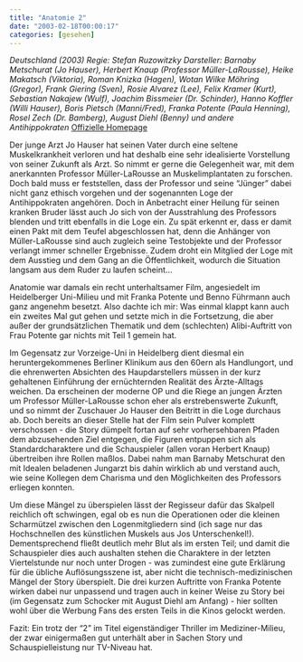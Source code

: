```yaml
---
title: "Anatomie 2"
date: "2003-02-18T00:00:17"
categories: [gesehen]
---
```


*Deutschland (2003)
Regie: Stefan Ruzowitzky
Darsteller: Barnaby Metschurat (Jo Hauser), Herbert Knaup (Professor Müller-LaRousse), Heike Makatsch (Viktoria), Roman Knizka (Hagen), Wotan Wilke Möhring (Gregor), Frank Giering (Sven), Rosie Alvarez (Lee), Felix Kramer (Kurt), Sebastian Nakajew (Wulf), Joachim Bissmeier (Dr. Schinder), Hanno Koffler (Willi Hauser), Boris Pietsch (Manni/Fred), Franka Potente (Paula Henning), Rosel Zech (Dr. Bamberg), August Diehl (Benny) und andere Antihippokraten*
[Offizielle Homepage](http://www.anatomie-2.de/)

Der junge Arzt Jo Hauser hat seinen Vater durch eine seltene Muskelkrankheit verloren und hat deshalb eine sehr idealisierte Vorstellung von seiner Zukunft als Arzt. So nimmt er gerne die Gelegenheit war, mit dem anerkannten Professor Müller-LaRousse an Muskelimplantaten zu forschen. Doch bald muss er feststellen, dass der Professor und seine "Jünger" dabei nicht ganz ethisch vorgehen und der sogenannten Loge der Antihippokraten angehören. Doch in Anbetracht einer Heilung für seinen kranken Bruder lässt auch Jo sich von der Ausstrahlung des Professors blenden und tritt ebenfalls in die Loge ein. Zu spät erkennt er, dass er damit einen Pakt mit dem Teufel abgeschlossen hat, denn die Anhänger von Müller-LaRousse sind auch zugleich seine Testobjekte und der Professor verlangt immer schneller Ergebnisse. Zudem droht ein Mitglied der Loge mit dem Ausstieg und dem Gang an die Öffentlichkeit, wodurch die Situation langsam aus dem Ruder zu laufen scheint...

Anatomie war damals ein recht unterhaltsamer Film, angesiedelt im Heidelberger Uni-Milieu und mit Franka Potente und Benno Führmann auch ganz angenehm besetzt. Also dachte ich mir: Was einmal klappt kann auch ein zweites Mal gut gehen und setzte mich in die Fortsetzung, die aber außer der grundsätzlichen Thematik und dem (schlechten) Alibi-Auftritt von Frau Potente gar nichts mit Teil 1 gemein hat.

Im Gegensatz zur Vorzeige-Uni in Heidelberg dient diesmal ein heruntergekommenes Berliner Klinikum aus den 60ern als Handlungort, und die ehrenwerten Absichten des Haupdarstellers müssen in der kurz gehaltenen Einführung der ernüchternden Realität des Ärzte-Alltags weichen. Da erscheinen der moderne OP und die Riege an jungen Ärzten um Professor Müller-LaRousse schon eher als erstrebenswerte Zukunft, und so nimmt der Zuschauer Jo Hauser den Beitritt in die Loge durchaus ab. Doch bereits an dieser Stelle hat der Film sein Pulver komplett verschossen - die Story dümpelt fortan auf sehr vorhersehbaren Pfaden dem abzusehenden Ziel entgegen, die Figuren entpuppen sich als Standardcharaktere und die Schauspieler (allen voran Herbert Knaup) übertreiben ihre Rollen maßlos. Dabei nahm man Barnaby Metschurat den mit Idealen beladenen Jungarzt bis dahin wirklich ab und verstand auch, wie seine Kollegen dem Charisma und den Möglichkeiten des Professors erliegen konnten.

Um diese Mängel zu überspielen lässt der Regisseur dafür das Skalpell reichlich oft schwingen, egal ob es nun die Operationen oder die kleinen Scharmützel zwischen den Logenmitgliedern sind (ich sage nur das Hochschnellen des künstlichen Muskels aus Jos Unterschenkel!). Dementsprechend fließt deutlich mehr Blut als im ersten Teil; und damit die Schauspieler dies auch aushalten stehen die Charaktere in der letzten Viertelstunde nur noch unter Drogen - was zumindest eine gute Erklärung für die übliche Auflösungsszene ist, aber nicht die technisch-medizinischen Mängel der Story überspielt. Die drei kurzen Auftritte von Franka Potente wirken dabei nur unpassend und tragen auch in keiner Weise zu Story bei (im Gegensatz zum Schocker mit August Diehl am Anfang) - hier sollten wohl über die Werbung Fans des ersten Teils in die Kinos gelockt werden.

Fazit: Ein trotz der "2" im Titel eigenständiger Thriller im Mediziner-Milieu, der zwar einigermaßen gut unterhält aber in Sachen Story und Schauspielleistung nur TV-Niveau hat.
